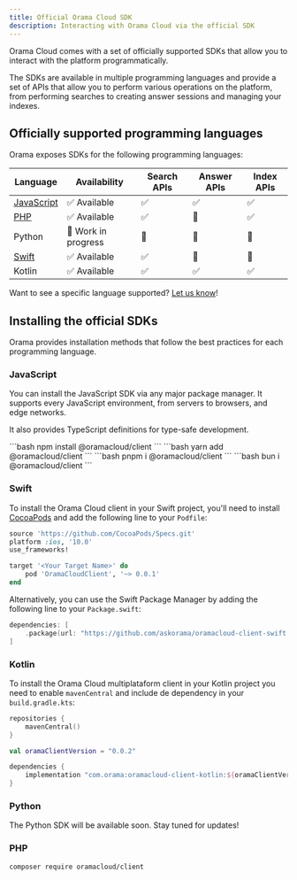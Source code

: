 ```yaml
---
title: Official Orama Cloud SDK
description: Interacting with Orama Cloud via the official SDK
---
```


Orama Cloud comes with a set of officially supported SDKs that allow you to interact with the platform programmatically.

The SDKs are available in multiple programming languages and provide a set of APIs that allow you to perform various operations on the platform, from performing searches to creating answer sessions and managing your indexes.

## Officially supported programming languages

Orama exposes SDKs for the following programming languages:

| Language                                                    | Availability        | Search APIs | Answer APIs | Index APIs |
|-------------------------------------------------------------|---------------------|-------------|-------------|------------|
| [JavaScript](https://github.com/askorama/oramacloud-client) | ✅ Available        | ✅           | ✅          | ✅         |
| [PHP](https://github.com/askorama/oramacloud-client-php)    | ✅ Available        | ✅           | 🚧          | ✅         |
| Python                                                      | 🚧 Work in progress | 🚧           | 🚧          | 🚧         |
| [Swift](https://github.com/askorama/oramacloud-client-swift)| ✅ Available        | ✅           | 🚧          | 🚧         |
| Kotlin                                                      | ✅ Available        | ✅           | ✅          | ✅         |

Want to see a specific language supported? [Let us know](https://github.com/orgs/askorama/discussions/new?category=ideas)!

## Installing the official SDKs

Orama provides installation methods that follow the best practices for each programming language.

### JavaScript

You can install the JavaScript SDK via any major package manager. It supports every JavaScript environment, from servers to browsers, and edge networks.

It also provides TypeScript definitions for type-safe development.

<Tabs>
  <TabItem label='npm' icon='seti:npm'>
    ```bash
    npm install @oramacloud/client
    ```
  </TabItem>
  <TabItem label='yarn' icon='seti:yarn'>
    ```bash
    yarn add @oramacloud/client
    ```
  </TabItem>
  <TabItem label='pnpm' icon='pnpm'>
    ```bash
    pnpm i @oramacloud/client
    ```
  </TabItem>
  <TabItem label='bun' icon='bun'>
    ```bash
    bun i @oramacloud/client
    ```
  </TabItem>
</Tabs>

### Swift

To install the Orama Cloud client in your Swift project, you'll need to install [CocoaPods](https://cocoapods.org) and add the following line to your `Podfile`:

```ruby
source 'https://github.com/CocoaPods/Specs.git'
platform :ios, '10.0'
use_frameworks!

target '<Your Target Name>' do
    pod 'OramaCloudClient', '~> 0.0.1'
end
```

Alternatively, you can use the Swift Package Manager by adding the following line to your `Package.swift`:

```swift
dependencies: [
    .package(url: "https://github.com/askorama/oramacloud-client-swift.git", from: "0.0.1")
]
```

### Kotlin

To install the Orama Cloud multiplataform client in your Kotlin project you need to enable `mavenCentral` and include de dependency in your `build.gradle.kts`:

```kotlin
repositories {
    mavenCentral()
}

val oramaClientVersion = "0.0.2"

dependencies {
    implementation "com.orama:oramacloud-client-kotlin:${oramaClientVersion}"
}
```

### Python

The Python SDK will be available soon. Stay tuned for updates!

### PHP

```sh
composer require oramacloud/client
```